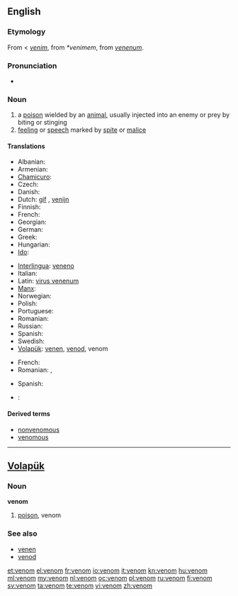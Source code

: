 ==English==

===Etymology===
From {{etyl|xno}} < {{etyl|fro}} ''[[venim]]'', from {{etyl|VL.}} ''*venimem'', from {{etyl|la}} ''[[venenum]]''.

===Pronunciation===
* {{audio|en-us-venom.ogg|Audio (US)}}

===Noun===
{{wikipedia}}
{{en-noun}}

# a [[poison]] wielded by an [[animal]], usually injected into an enemy or prey by biting or stinging
# [[feeling]] or [[speech]] marked by [[spite]] or [[malice]]

====Translations====
{{trans-top|poison}}
* Albanian: {{t-|sq|helm|xs=Albanian}}
* Armenian: {{t-|hy|թույն|tr=t'uyn}}
* [[Chamicuro]]: {{tø|ccc|solima}}
* Czech: {{t+|cs|jed|m}}
* Danish: {{t+|da|gift|m}}
* Dutch: [[gif]] {{n}}, [[venijn]] {{n}}
* Finnish: {{t+|fi|myrkky}}
* French: {{t+|fr|venin|m}}
* Georgian: {{t-|ka|შხამი|tr=šxami|sc=Geor|xs=Georgian}}
* German: {{t+|de|Gift}}
* Greek: {{t+|el|δηλητήριο|n}}
* Hungarian: {{t+|hu|méreg}}
* [[Ido]]: {{t+|io|veneno|xs=Ido}}
{{trans-mid}}
* [[Interlingua]]: [[veneno]]
* Italian: {{t+|it|veleno}}
* Latin: [[virus venenum]]
* [[Manx]]: {{t-|gv|nieu|xs=Manx}}
* Norwegian: {{t+|no|gift|m}}
* Polish: {{t+|pl|jad|m}}
* Portuguese: {{t+|pt|veneno|m}}
* Romanian: {{t-|ro|venin|n}}
* Russian: {{t+|ru|яд|tr=jad}}
* Spanish: {{t+|es|veneno}}
* Swedish: {{t+|sv|gift|c}}
* [[Volapük]]: [[venen]], [[venod]], venom
{{trans-bottom}}

{{trans-top|(''figurative'') malice}}
* French: {{t+|fr|venin|m}}
* Romanian: {{t-|ro|venin|n}},  {{t-|ro|fiere}}
{{trans-mid}}
* Spanish: {{t-|es|malicia}}
{{trans-bottom}}

{{checktrans-top}}
* {{ttbc|Ukrainian}}: {{t|uk|отрутa|f|xs=Ukrainian}}
{{trans-bottom}}

====Derived terms====
* [[nonvenomous]]
* [[venomous]]

----

==[[Volapük]]==

===Noun===
'''venom'''

# [[poison]], venom

===See also===
* [[venen]]
* [[venod]]

[[et:venom]]
[[el:venom]]
[[fr:venom]]
[[io:venom]]
[[it:venom]]
[[kn:venom]]
[[hu:venom]]
[[ml:venom]]
[[my:venom]]
[[nl:venom]]
[[oc:venom]]
[[pl:venom]]
[[ru:venom]]
[[fi:venom]]
[[sv:venom]]
[[ta:venom]]
[[te:venom]]
[[vi:venom]]
[[zh:venom]]